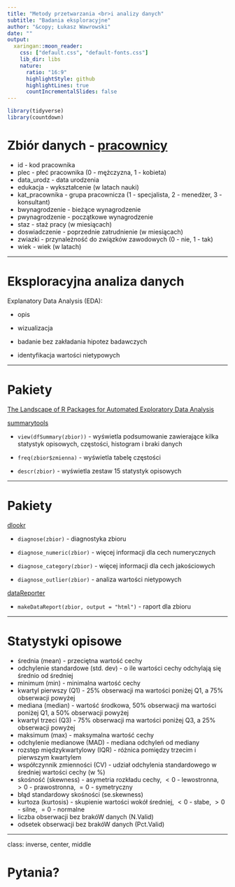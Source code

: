 ```yaml
---
title: "Metody przetwarzania <br>i analizy danych"
subtitle: "Badania eksploracyjne"
author: "&copy; Łukasz Wawrowski"
date: ""
output:
  xaringan::moon_reader:
    css: ["default.css", "default-fonts.css"]
    lib_dir: libs
    nature:
      ratio: "16:9"
      highlightStyle: github
      highlightLines: true
      countIncrementalSlides: false
---
```


```r
library(tidyverse)
library(countdown)
```

# Zbiór danych - [pracownicy](http://www.wawrowski.edu.pl/data/pracownicy.xlsx)

- id - kod pracownika
- plec - płeć pracownika (0 - mężczyzna, 1 - kobieta)
- data_urodz - data urodzenia
- edukacja - wykształcenie (w latach nauki)
- kat_pracownika - grupa pracownicza (1 - specjalista, 2 - menedżer, 3 - konsultant)
- bwynagrodzenie - bieżące wynagrodzenie
- pwynagrodzenie - początkowe wynagrodzenie
- staz - staż pracy (w miesiącach)
- doswiadczenie - poprzednie zatrudnienie (w miesiącach)
- zwiazki - przynależność do związków zawodowych (0 - nie, 1 - tak)
- wiek - wiek (w latach)

---

# Eksploracyjna analiza danych

Explanatory Data Analysis (EDA):

- opis

- wizualizacja

- badanie bez zakładania hipotez badawczych

- identyfikacja wartości nietypowych

---

# Pakiety

[The Landscape of R Packages for Automated Exploratory Data Analysis](https://journal.r-project.org/archive/2019/RJ-2019-033/index.html)

[summarytools](https://cran.r-project.org/web/packages/summarytools/vignettes/introduction.html)

- `view(dfSummary(zbior))` - wyświetla podsumowanie zawierające kilka statystyk opisowych, częstości, histogram i braki danych

- `freq(zbior$zmienna)` - wyświetla tabelę częstości

- `descr(zbior)` - wyświetla zestaw 15 statystyk opisowych

---

# Pakiety

[dlookr](https://github.com/choonghyunryu/dlookr/)

- `diagnose(zbior)` - diagnostyka zbioru

- `diagnose_numeric(zbior)` - więcej informacji dla cech numerycznych

- `diagnose_category(zbior)` - więcej informacji dla cech jakościowych

- `diagnose_outlier(zbior)` - analiza wartości nietypowych

[dataReporter](https://github.com/ekstroem/dataReporter)

- `makeDataReport(zbior, output = "html")` - raport dla zbioru

---

# Statystyki opisowe

- średnia (mean) - przeciętna wartość cechy
- odchylenie standardowe (std. dev) - o ile wartości cechy odchylają się średnio od średniej
- minimum (min) - minimalna wartość cechy
- kwartyl pierwszy (Q1) - 25% obserwacji ma wartości poniżej Q1, a 75% obserwacji powyżej
- mediana (median) - wartość środkowa, 50% obserwacji ma wartości poniżej Q1, a 50% obserwacji powyżej
- kwartyl trzeci (Q3) - 75% obserwacji ma wartości poniżej Q3, a 25% obserwacji powyżej
- maksimum (max) - maksymalna wartość cechy
- odchylenie medianowe (MAD) - mediana odchyleń od mediany
- rozstęp międzykwartylowy (IQR) - różnica pomiędzy trzecim i pierwszym kwartylem
- współczynnik zmienności (CV) - udział odchylenia standardowego w średniej wartości cechy (w %)
- skośność (skewness) - asymetria rozkładu cechy, $< 0$ - lewostronna, $> 0$ - prawostronna, $= 0$ - symetryczny
- błąd standardowy skośności (se.skewness)
- kurtoza (kurtosis) - skupienie wartości wokół średniej, $< 0$ - słabe, $> 0$ - silne, $= 0$ - normalne
- liczba obserwacji bez brakóW danych (N.Valid)
- odsetek obserwacji bez brakóW danych (Pct.Valid)

---

class: inverse, center, middle

# Pytania?